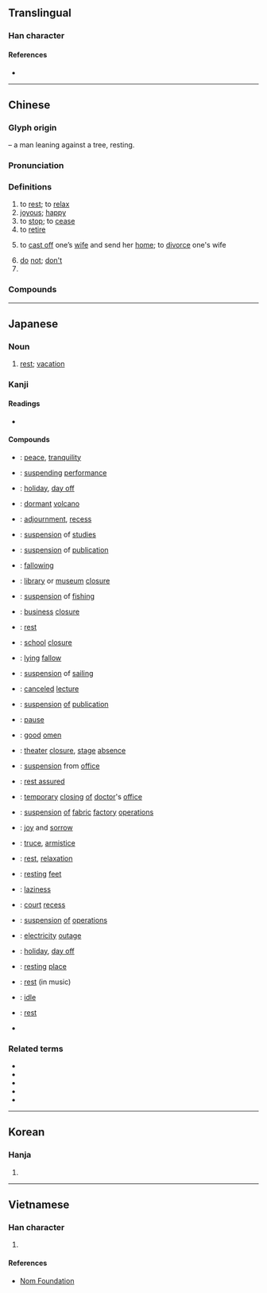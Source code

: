 {{also|体}}
{{character info/new}}
==Translingual==
{{stroke order|strokes=6}}

===Han character===
{{Han char|rn=9|rad=人|as=04|sn=6|four=24290|canj=OD|ids=⿰亻木}}

====References====
* {{Han ref|kx=0096.020|dkj=00440|dj=0203.020|hdz=10117.180|uh=4F11|ud=20241|bh=A5F0|bd=42480}}

----

==Chinese==
{{zh-forms}}

===Glyph origin===
{{Han etym}}
{{Han compound|人|t1=man|木|t2=tree|ls=ic}} – a man leaning against a tree, resting.

===Pronunciation===
{{zh-pron
|m=xiū
|c=jau1
|h=pfs=hiû
|mn=hiu
|mn-t=hiun1/hiu1
|w=
|mc=y
|oc=y
|ma=
|cat=v,a,intj,pn
}}

===Definitions===
{{zh-hanzi}}

# to [[rest]]; to [[relax]]
# [[joyous]]; [[happy]]
# to [[stop]]; to [[cease]]
# to [[retire]]
# {{lb|zh|historical}} to [[cast off]] one’s [[wife]] and send her [[home]]; to [[divorce]] one's wife
# [[do]] [[not]]; [[don't]]
# {{surname|lang=zh}}

===Compounds===
{{zh-der|休息|不休|不眠不休|不肯干休|不能自休|中休|乞休|休休|休假|休克|休兵|休刊|休命|休咎|休士頓市|休妻|休嫌|休學|休屠|休崙湖|休市|休徵|休怪|休息室|休想|休憩|休戚|休戚相關|休戚與共|休戰|休提|休明|休暇|休書|休會|休業|休業式|休歇|休止|休止符|休沐|休火山|休烈|休牛放馬|休牛散馬|休牛歸馬|休眠|休眠期|休眠火山|休管|休耕|休職|休致|休診|休閒|休閒活動|休離|休養|休養生息|何休|便休|公休|刺刺不休|勒休|同休共戚|呶呶不休|善罷干休|善罷甘休|喋喋不休|天休|奪休|官休|干休|意休不休|按甲休兵|旬休|更休|棘棘不休|欲語還休|欲說還休|歸休|無了無休|無疆之休|無盡無休|燠休|甘休|病休|皮日休|萬事皆休|紹休聖緒|絮絮不休|罷休|耶律休哥|至死方休|與國同休|與民休息|解甲休兵|解甲休士|討休|話休絮煩|誓不甘休|貫休|買休|買休賣休|輪休|退休|退休金|長休告|長休飯|雖休勿休|離休|風休冰解}}

----

==Japanese==
{{ja-see-also|休する}}

===Noun===
{{ja-noun|きゅう}}

# [[rest]]; [[vacation]]

===Kanji===
{{ja-kanji|grade=1|rs=人04}}

====Readings====
* {{ja-readings|goon=く|kanon=きゅう<きう|kun=やす-まる, やす-む, やす-める, いこ-う<いこ-ふ, や-む|nanori=やすみ}}

====Compounds====
{{der-top|Compounds containing {{lang|ja|休}}}}
* {{ja-r|休%意|きゅう%い}}: [[peace]], [[tranquility]]
* {{ja-r|休%演|きゅう%えん}}: [[suspending]] [[performance]]
* {{ja-r|休%暇|きゅう%か}}: [[holiday]], [[day off]]
* {{ja-r|休%火%山|きゅう%か%ざん}}: [[dormant]] [[volcano]]
* {{ja-r|休%会|きゅう%かい}}: [[adjournment]], [[recess]]
* {{ja-r|休%学|きゅう%がく}}: [[suspension]] of [[studies]]
* {{ja-r|休%刊|きゅう%かん}}: [[suspension]] of [[publication]]
* {{ja-r|休%閑|きゅう%かん}}: [[fallowing]]
* {{ja-r|休%館|きゅう%かん}}: [[library]] or [[museum]] [[closure]]
* {{ja-r|休%漁|きゅう%りょう}}: [[suspension]] of [[fishing]]
* {{ja-r|休%業|きゅう%ぎょう}}: [[business]] [[closure]]
* {{ja-r|休%憩|きゅう%けい}}: [[rest]]
* {{ja-r|休%校|きゅう%こう}}: [[school]] [[closure]]
* {{ja-r|休%耕|きゅう%こう}}: [[lying]] [[fallow]]
* {{ja-r|休%航|きゅう%こう}}: [[suspension]] of [[sailing]]
* {{ja-r|休%講|きゅう%こう}}: [[canceled]] [[lecture]]
* {{ja-r|休%載|きゅう%さい}}: [[suspension]] [[of]] [[publication]]
* {{ja-r|休%止|きゅう%し}}: [[pause]]
* {{ja-r|休%祥|きゅう%しょう}}: [[good]] [[omen]]
{{mid2}}
* {{ja-r|休%場|きゅう%じょう}}: [[theater]] [[closure]], [[stage]] [[absence]]
* {{ja-r|休%職|きゅう%しょく}}: [[suspension]] from [[office]]
* {{ja-r|休%心|きゅう%しん}}: [[rest assured]]
* {{ja-r|休%診|きゅう%しん}}: [[temporary]] [[closing]] [[of]] [[doctor]]'s [[office]]
* {{ja-r|休%錘|きゅう%すい}}: [[suspension]] [[of]] [[fabric]] [[factory]] [[operations]]
* {{ja-r|休%戚|きゅう%せき}}: [[joy]] and [[sorrow]]
* {{ja-r|休%戦|きゅう%せん}}: [[truce]], [[armistice]]
* {{ja-r|休%息|きゅう%そく}}: [[rest]], [[relaxation]]
* {{ja-r|足%休|あしや%すめ}}: [[resting]] [[feet]]
* {{ja-r|休%怠|きゅう%たい}}: [[laziness]]
* {{ja-r|休%廷|きゅう%てい}}: [[court]] [[recess]]
* {{ja-r|休%転|きゅう%てん}}: [[suspension]] [[of]] [[operations]]
* {{ja-r|休%電|きゅう%でん}}: [[electricity]] [[outage]]
* {{ja-r|休%日|きゅう%じつ}}: [[holiday]], [[day off]]
* {{ja-r|休%泊%所|きゅう%はく%じょ}}: [[resting]] [[place]]
* {{ja-r|休%符|きゅう%ふ}}: [[rest]] (in music)
* {{ja-r|休%眠|きゅう%みん}}: [[idle]]
* {{ja-r|休%養|きゅう%よう}}: [[rest]]
* {{ja-r|運%休|うん%きゅう}}
{{der-bottom}}

===Related terms===
* {{l|ja|休ませる}}
* {{l|ja|休まる}}
* {{l|ja|休み}}
* {{l|ja|休める}}
* {{l|ja|休らう}}

----

==Korean==

===Hanja===
{{ko-hanja|hangeul=휴|eumhun=쉴|rv=hyu|mr=hyu}}

# {{defn|lang=ko|sort=人04}}

----

==Vietnamese==

===Han character===
{{vi-hantu|[[hưu]], [[hầu]], [[hươu]]|rs=人04}}

# {{defn|lang=vi|sort=人04}}

====References====
* [http://nomfoundation.org/common/nom_details.php?codepoint=4f11 Nom Foundation]